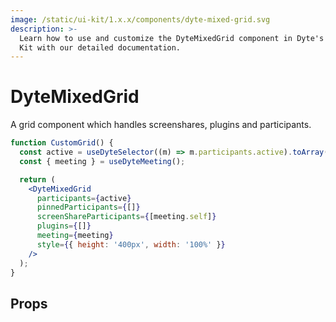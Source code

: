 ```yaml
---
image: /static/ui-kit/1.x.x/components/dyte-mixed-grid.svg
description: >-
  Learn how to use and customize the DyteMixedGrid component in Dyte's React UI
  Kit with our detailed documentation.
---
```


# DyteMixedGrid

A grid component which handles screenshares, plugins and participants.

```jsx live
function CustomGrid() {
  const active = useDyteSelector((m) => m.participants.active).toArray();
  const { meeting } = useDyteMeeting();

  return (
    <DyteMixedGrid
      participants={active}
      pinnedParticipants={[]}
      screenShareParticipants={[meeting.self]}
      plugins={[]}
      meeting={meeting}
      style={{ height: '400px', width: '100%' }}
    />
  );
}
```

## Props

<PropsTable of="dyte-mixed-grid" />

<head>
  <title>React UI Kit DyteMixedGrid</title>
</head>
